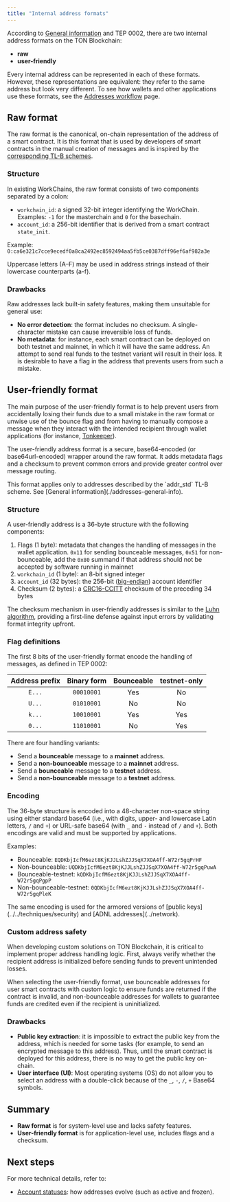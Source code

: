 ```yaml
---
title: "Internal address formats"
---
```


According to [General information](./addresses-general-info) and TEP 0002, there are two internal address formats on the TON Blockchain:

- **raw**
- **user-friendly**

Every internal address can be represented in each of these formats. However, these representations are equivalent: they refer to the same address but look very different.
To see how wallets and other applications use these formats, see the [Addresses workflow](../../ecosystem/wallet-apps/addresses-workflow) page.

## Raw format

The raw format is the canonical, on-chain representation of the address of a smart contract.
It is this format that is used by developers of smart contracts in the manual creation
of messages and is inspired by the [corresponding TL-B schemes](https://github.com/ton-blockchain/ton/blob/cac968f77dfa5a14e63db40190bda549f0eaf746/crypto/block/block.tlb#L100-L110).

### Structure

In existing WorkChains, the raw format consists of two components separated by a colon:

- `workchain_id`: a signed 32-bit integer identifying the WorkChain.<br />
  Examples: `-1` for the masterchain and `0` for the basechain.
- `account_id`: a 256-bit identifier that is derived from a smart contract `state_init`.

Example:
`0:ca6e321c7cce9ecedf0a8ca2492ec8592494aa5fb5ce0387dff96ef6af982a3e`

Uppercase letters (A–F) may be used in address strings instead of their lowercase counterparts (a-f).

### Drawbacks

Raw addresses lack built-in safety features, making them unsuitable for general use:

- **No error detection**: the format includes no checksum. A single-character mistake can cause irreversible loss of funds.
- **No metadata**: for instance, each smart contract can be deployed on both testnet and mainnet, in which it will have the same address.
  An attempt to send real funds to the testnet variant will result in their loss. It is desirable to have a flag in the address that prevents users from such a mistake.

## User-friendly format

The main purpose of the user-friendly format is to help prevent users from accidentally losing their funds due to a small mistake
in the raw format or unwise use of the bounce flag and from having to manually compose a message when they interact with the
intended recipient through wallet applications (for instance, [Tonkeeper](https://tonkeeper.com/)).

The user-friendly address format is a secure, base64-encoded (or base64url-encoded) wrapper around the raw format. It adds metadata
flags and a checksum to prevent common errors and provide greater control over message routing.

<Aside type="danger" title="Warning">
  This format applies only to addresses described by the `addr_std` TL-B scheme. See [General information](./addresses-general-info).
</Aside>

### Structure

A user-friendly address is a 36-byte structure with the following components:

1. Flags (1 byte): metadata that changes the handling of messages in the wallet application. `0x11` for sending bounceable messages, `0x51` for non-bounceable, add the `0x80` summand if that address should not be accepted by software running in mainnet
1. `workchain_id` (1 byte): an 8-bit signed integer
1. `account_id` (32 bytes): the 256-bit ([big-endian](https://en.wikipedia.org/wiki/Endianness)) account identifier
1. Checksum (2 bytes): a [CRC16-CCITT](https://github.com/ton-blockchain/ton-kotlin/blob/main/crypto/src/crc16.kt) checksum of the preceding 34 bytes

The checksum mechanism in user-friendly addresses is similar to the [Luhn algorithm](https://en.wikipedia.org/wiki/Luhn_algorithm), providing a first-line defense against input errors by validating format integrity upfront.

### Flag definitions

The first 8 bits of the user-friendly format encode the handling of messages, as defined in TEP 0002:

| Address prefix | Binary form | Bounceable | testnet-only |
| :------------: | :---------: | :--------: | :----------: |
|     `E...`     |  `00010001` |     Yes    |      No      |
|     `U...`     |  `01010001` |     No     |      No      |
|     `k...`     |  `10010001` |     Yes    |      Yes     |
|     `0...`     |  `11010001` |     No     |      Yes     |

There are four handling variants:

- Send a **bounceable** message to a **mainnet** address.
- Send a **non-bounceable** message to a **mainnet** address.
- Send a **bounceable** message to a **testnet** address.
- Send a **non-bounceable** message to a **testnet** address.

### Encoding

The 36-byte structure is encoded into a 48-character non-space string using either standard base64 (i.e., with digits, upper- and lowercase Latin letters, `/` and `+`) or URL-safe base64 (with `_` and `-` instead of `/` and `+`). Both encodings are valid and must be supported by applications.

Examples:

- Bounceable: `EQDKbjIcfM6ezt8KjKJJLshZJJSqX7XOA4ff-W72r5gqPrHF`
- Non-bounceable: `UQDKbjIcfM6ezt8KjKJJLshZJJSqX7XOA4ff-W72r5gqPuwA`
- Bounceable-testnet: `kQDKbjIcfM6ezt8KjKJJLshZJJSqX7XOA4ff-W72r5gqPgpP`
- Non-bounceable-testnet: `0QDKbjIcfM6ezt8KjKJJLshZJJSqX7XOA4ff-W72r5gqPleK`

<Aside type="note">
  The same encoding is used for the armored versions of [public keys](../../techniques/security)
  and [ADNL addresses](../network).
</Aside>

### Custom address safety

When developing custom solutions on TON Blockchain, it is critical to implement proper address handling logic. First, always verify whether the recipient address is initialized before sending funds to prevent unintended losses.

When selecting the user-friendly format, use bounceable addresses for user smart contracts with custom logic to ensure funds are returned if the contract is invalid, and non-bounceable addresses for wallets to guarantee funds are credited even if the recipient is uninitialized.

### Drawbacks

- **Public key extraction**: it is impossible to extract the public key from the address, which is needed for some tasks (for example,
  to send an encrypted message to this address). Thus, until the smart contract is deployed for this address, there is no way to get the public key on-chain.
- **User interface (UI)**: Most operating systems (OS) do not allow you to select an address with a double-click because of the `_`, `-`, `/`, `+` Base64 symbols.

## Summary

- **Raw format** is for system-level use and lacks safety features.
- **User-friendly format** is for application-level use, includes flags and a checksum.

## Next steps

For more technical details, refer to:

- [Account statuses](../statuses): how addresses evolve (such as active and frozen).
